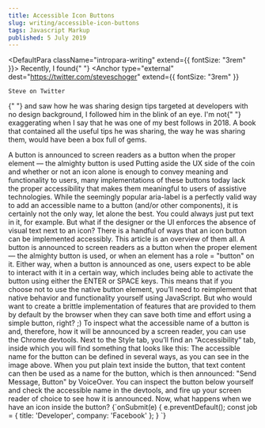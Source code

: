 ```yaml
---
title: Accessible Icon Buttons
slug: writing/accessible-icon-buttons
tags: Javascript Markup
published: 5 July 2019
---
```



<DefaultPara className="intropara-writing" extend={{ fontSize: "3rem" }}>
  <span className="initial-letter">R</span>ecently, I found{" "}
  <Anchor
    type="external"
    dest="https://twitter.com/steveschoger"
    extend={{ fontSize: "3rem" }}
  >
    Steve on Twitter
  </Anchor>{" "}
  and saw how he was sharing design tips targeted at developers with no design
  background, I followed him in the blink of an eye. I'm not{" "}
  <Highlighted>exaggerating</Highlighted> when I say that he was one of my best
  follows in 2018. A book that contained all the useful tips he was sharing, the
  way he was sharing them, would have been a box full of gems.
</DefaultPara>

<QuotePara>
  A button is announced to screen readers as a button when the proper element —
  the almighty button is used
</QuotePara>

<DefaultPara className="defaultpara-writing">
  Putting aside the UX side of the coin and whether or not an icon alone is
  enough to convey meaning and functionality to users, many implementations of
  these buttons today lack the proper accessibility that makes them meaningful
  to users of assistive technologies.
</DefaultPara>

<DefaultPara className="defaultpara-writing">
  While the seemingly popular aria-label is a perfectly valid way to add an
  accessible name to a button (and/or other components), it is certainly not the
  only way, let alone the best. You could always just put text in it, for
  example. But what if the designer or the UI enforces the absence of visual
  text next to an icon?
</DefaultPara>

<DefaultPara className="defaultpara-writing">
  There is a handful of ways that an icon button can be implemented accessibly.
  This article is an overview of them all.
</DefaultPara>

<DefaultPara className="defaultpara-writing">
  A button is announced to screen readers as a button when the proper element —
  the almighty button is used, or when an element has a role = "button" on it.
  Either way, when a button is announced as one, users expect to be able to
  interact with it in a certain way, which includes being able to activate the
  button using either the ENTER or SPACE keys.
</DefaultPara>

<DefaultPara className="defaultpara-writing">
  This means that if you choose not to use the native button element, you’ll
  need to reimplement that native behavior and functionality yourself using
  JavaScript. But who would want to create a brittle implementation of features
  that are provided to them by default by the browser when they can save both
  time and effort using a simple button, right? ;)
</DefaultPara>

<DefaultPara className="defaultpara-writing">
  To inspect what the accessible name of a button is and, therefore, how it will
  be announced by a screen reader, you can use the Chrome devtools. Next to the
  Style tab, you’ll find an “Accessibility“ tab, inside which you will find
  something that looks like this:
</DefaultPara>

<DefaultPara className="defaultpara-writing">
  The accessible name for the button can be defined in several ways, as you can
  see in the image above. When you put plain text inside the button, that text
  content can then be used as a name for the button, which is then announced:
  "Send Message, Button" by VoiceOver.
</DefaultPara>

<DefaultPara className="defaultpara-writing">
  You can inspect the button below yourself and check the accessible name in the
  devtools, and fire up your screen reader of choice to see how it is announced.
</DefaultPara>

<DefaultPara className="defaultpara-writing">
  Now, what happens when we have an icon inside the button?
</DefaultPara>

<CodePara>
{`onSubmit(e) {
    e.preventDefault();
    const job = {
        title: 'Developer',
        company: 'Facebook' 
    };
}
`}

</CodePara>
